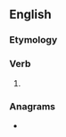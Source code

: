 ==English==

===Etymology===
{{suffix|en|begin|eth|nocat=1}}

===Verb===
{{head|en|verb form}}

# {{en-archaic third-person singular of|begin}}

===Anagrams===
* {{anagrams|en|a=beeghinnt|benighten}}